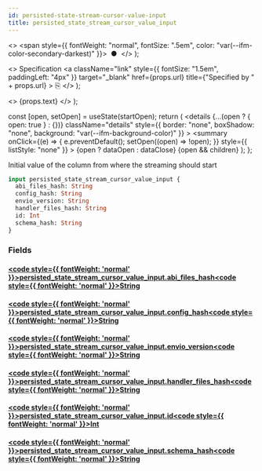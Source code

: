 ```yaml
---
id: persisted-state-stream-cursor-value-input
title: persisted_state_stream_cursor_value_input
---
```


<head>
  <meta content="noindex" name="robots" />
  <meta charset="utf-8" />
</head>

  <>
    <span style={{ fontWeight: "normal", fontSize: ".5em", color: "var(--ifm-color-secondary-darkest)" }}>
      &nbsp;●&nbsp;
    </span>
  </>
);

  <>
    Specification
    <a
      className="link"
      style={{ fontSize: "1.5em", paddingLeft: "4px" }}
      target="_blank"
      href={props.url}
      title={"Specified by " + props.url}
    >
      ⎘
    </a>
  </>
);

  <>
    <span className={props.class}>{props.text}</span>
  </>
);


  const [open, setOpen] = useState(startOpen);
  return (
    <details
      {...(open ? { open: true } : {})}
      className="details"
      style={{ border: "none", boxShadow: "none", background: "var(--ifm-background-color)" }}
    >
      <summary
        onClick={(e) => {
          e.preventDefault();
          setOpen((open) => !open);
        }}
        style={{ listStyle: "none" }}
      >
        {open ? dataOpen : dataClose}
      </summary>
      {open && children}
    </details>
  );
};

Initial value of the column from where the streaming should start

```graphql
input persisted_state_stream_cursor_value_input {
  abi_files_hash: String
  config_hash: String
  envio_version: String
  handler_files_hash: String
  id: Int
  schema_hash: String
}
```

### Fields

#### [<code style={{ fontWeight: 'normal' }}>persisted_state_stream_cursor_value_input.<b>abi_files_hash</b></code>](#)<Bullet />[<code style={{ fontWeight: 'normal' }}><b>String</b></code>](/docs/api/lockup/graphql/envio/scalars/string.mdx) <Badge class="badge badge--secondary " text="scalar"/>

#### [<code style={{ fontWeight: 'normal' }}>persisted_state_stream_cursor_value_input.<b>config_hash</b></code>](#)<Bullet />[<code style={{ fontWeight: 'normal' }}><b>String</b></code>](/docs/api/lockup/graphql/envio/scalars/string.mdx) <Badge class="badge badge--secondary " text="scalar"/>

#### [<code style={{ fontWeight: 'normal' }}>persisted_state_stream_cursor_value_input.<b>envio_version</b></code>](#)<Bullet />[<code style={{ fontWeight: 'normal' }}><b>String</b></code>](/docs/api/lockup/graphql/envio/scalars/string.mdx) <Badge class="badge badge--secondary " text="scalar"/>

#### [<code style={{ fontWeight: 'normal' }}>persisted_state_stream_cursor_value_input.<b>handler_files_hash</b></code>](#)<Bullet />[<code style={{ fontWeight: 'normal' }}><b>String</b></code>](/docs/api/lockup/graphql/envio/scalars/string.mdx) <Badge class="badge badge--secondary " text="scalar"/>

#### [<code style={{ fontWeight: 'normal' }}>persisted_state_stream_cursor_value_input.<b>id</b></code>](#)<Bullet />[<code style={{ fontWeight: 'normal' }}><b>Int</b></code>](/docs/api/lockup/graphql/envio/scalars/int.mdx) <Badge class="badge badge--secondary " text="scalar"/>

#### [<code style={{ fontWeight: 'normal' }}>persisted_state_stream_cursor_value_input.<b>schema_hash</b></code>](#)<Bullet />[<code style={{ fontWeight: 'normal' }}><b>String</b></code>](/docs/api/lockup/graphql/envio/scalars/string.mdx) <Badge class="badge badge--secondary " text="scalar"/>
